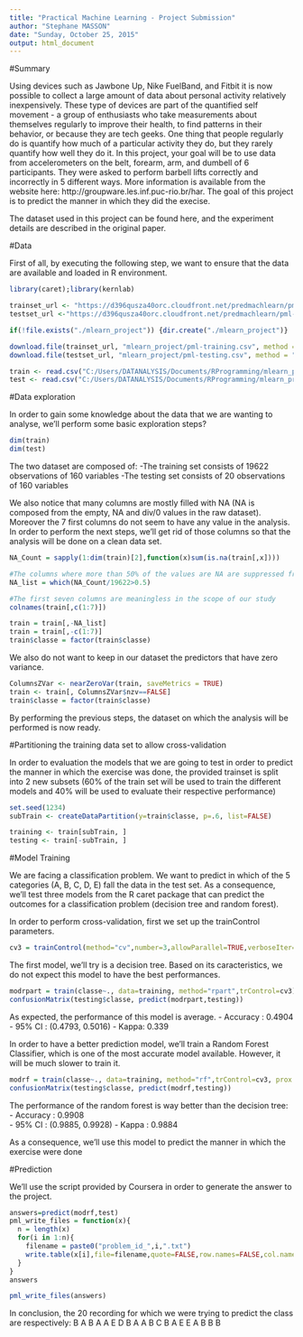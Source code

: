 ```yaml
---
title: "Practical Machine Learning - Project Submission"
author: "Stephane MASSON"
date: "Sunday, October 25, 2015"
output: html_document
---
```


#Summary

Using devices such as Jawbone Up, Nike FuelBand, and Fitbit it is now possible to collect a large amount of data about personal activity relatively inexpensively. These type of devices are part of the quantified self movement - a group of enthusiasts who take measurements about themselves regularly to improve their health, to find patterns in their behavior, or because they are tech geeks. One thing that people regularly do is quantify how much of a particular activity they do, but they rarely quantify how well they do it. In this project, your goal will be to use data from accelerometers on the belt, forearm, arm, and dumbell of 6 participants. They were asked to perform barbell lifts correctly and incorrectly in 5 different ways. More information is available from the website here: http://groupware.les.inf.puc-rio.br/har. The goal of this project is to predict the manner in which they did the execise.

The dataset used in this project can be found here, and the experiment details are described in the original paper.

#Data

First of all, by executing the following step, we want to ensure that the data are available and loaded in R environment. 

```r
library(caret);library(kernlab)
```
```r
trainset_url <- "https://d396qusza40orc.cloudfront.net/predmachlearn/pml-training.csv"
testset_url <-"https://d396qusza40orc.cloudfront.net/predmachlearn/pml-testing.csv"

if(!file.exists("./mlearn_project")) {dir.create("./mlearn_project")}

download.file(trainset_url, "mlearn_project/pml-training.csv", method = "curl")
download.file(testset_url, "mlearn_project/pml-testing.csv", method = "curl")

train <- read.csv("C:/Users/DATANALYSIS/Documents/RProgramming/mlearn_project/pml-training.csv",na.strings=c("","NA","#DIV/0!"))
test <- read.csv("C:/Users/DATANALYSIS/Documents/RProgramming/mlearn_project/pml-testing.csv",na.strings=c("","NA","#DIV/0!"))
```

#Data exploration

In order to gain some knowledge about the data that we are wanting to analyse, we'll perform some basic exploration steps?

```r
dim(train)
dim(test)
```


The two dataset are composed of:
-The training set consists of 19622 observations of 160 variables
-The testing set consists of 20 observations of 160 variables

We also notice that many columns are mostly filled with NA (NA is composed from the empty, NA and div/0 values in the raw dataset). Moreover the 7 first columns do not seem to have any value in the analysis. In order to perform the next steps, we'll get rid of those columns so that the analysis will be done on a clean data set.

```r
NA_Count = sapply(1:dim(train)[2],function(x)sum(is.na(train[,x])))

#The columns where more than 50% of the values are NA are suppressed from the dataset
NA_list = which(NA_Count/19622>0.5)

#The first seven columns are meaningless in the scope of our study
colnames(train[,c(1:7)])

train = train[,-NA_list]
train = train[,-c(1:7)]
train$classe = factor(train$classe)
```

We also do not want to keep in our dataset the predictors that have zero variance. 

```r
ColumnsZVar <- nearZeroVar(train, saveMetrics = TRUE)
train <- train[, ColumnsZVar$nzv==FALSE]
train$classe = factor(train$classe)
```

By performing the previous steps, the dataset on which the analysis will be performed is now ready. 

#Partitioning the training data set to allow cross-validation

In order to evaluation the models that we are going to test in order to predict the manner in which the exercise was done, the provided trainset is split into 2 new subsets (60% of the train set will be used to train the different models and 40% will be used to evaluate their respective performance)

```r
set.seed(1234)
subTrain <- createDataPartition(y=train$classe, p=.6, list=FALSE)

training <- train[subTrain, ]
testing <- train[-subTrain, ]
```

#Model Training

We are facing a classification problem. We want to predict in which of the 5 categories (A, B, C, D, E) fall the data in the test set. As a consequence, we'll test three models from the R caret package that can predict the outcomes for a classification problem (decision tree and random forest). 

In order to perform cross-validation, first we set up the trainControl parameters. 

```r
cv3 = trainControl(method="cv",number=3,allowParallel=TRUE,verboseIter=TRUE)
```

The first model, we'll try is a decision tree. Based on its caracteristics, we do not expect this model to have the best performances. 

```r
modrpart = train(classe~., data=training, method="rpart",trControl=cv3)
confusionMatrix(testing$classe, predict(modrpart,testing))
```
As expected, the performance of this model is average. 
- Accuracy : 0.4904          
- 95% CI : (0.4793, 0.5016)
- Kappa: 0.339

In order to have a better prediction model, we'll train a Random Forest Classifier, which is one of the most accurate model available. However, it will be much slower to train it.  

```r
modrf = train(classe~., data=training, method="rf",trControl=cv3, prox = TRUE)
confusionMatrix(testing$classe, predict(modrf,testing))
```

The performance of the random forest is way better than the decision tree:
- Accuracy : 0.9908          
- 95% CI : (0.9885, 0.9928)
- Kappa : 0.9884          
  

As a consequence, we'll use this model to predict the manner in which the exercise were done


#Prediction

We'll use the script provided by Coursera in order to generate the answer to the project. 

```r
answers=predict(modrf,test)
pml_write_files = function(x){
  n = length(x)
  for(i in 1:n){
    filename = paste0("problem_id_",i,".txt")
    write.table(x[i],file=filename,quote=FALSE,row.names=FALSE,col.names=FALSE)
  }
}
answers

pml_write_files(answers)
```

In conclusion, the 20 recording for which we were trying to predict the class are respectively:
B A B A A E D B A A B C B A E E A B B B
